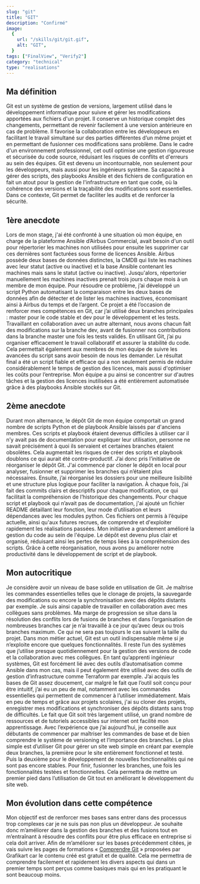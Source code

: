 ```yaml
---
slug: "git"
title: "GIT"
description: "Confirmé"
image:
  {
    url: "/skills/git/git.gif",
    alt: "GIT",
  }
tags: ["FinalView", "Verify2"]
category: "technical"
type: "realisations"
---
```

## Ma définition
Git est un système de gestion de versions, largement utilisé dans le développement informatique pour suivre et gérer les modifications apportées aux fichiers d'un projet. Il conserve un historique complet des changements, permettant de revenir facilement à une version antérieure en cas de problème. 
Il favorise la collaboration entre les développeurs en facilitant le travail simultané sur des parties différentes d’un même projet et en permettant de fusionner ces modifications sans problème. Dans le cadre d'un environnement professionnel, cet outil optimise une gestion rigoureuse et sécurisée du code source, réduisant les risques de conflits et d'erreurs au sein des équipes.
Git est devenu un incontournable, non seulement pour les développeurs, mais aussi pour les ingénieurs système. Sa capacité à gérer des scripts, des playbooks Ansible et des fichiers de configuration en fait un atout pour la gestion de l'infrastructure en tant que code, où la cohérence des versions et la traçabilité des modifications sont essentielles. Dans ce contexte, Git permet de faciliter les audits et de renforcer la sécurité.
## 1ère anecdote
Lors de mon stage, j'ai été confronté à une situation où mon équipe, en charge de la plateforme Ansible d’Airbus Commercial, avait besoin d'un outil pour répertorier les machines non utilisées pour ensuite les supprimer car ces dernières sont facturées sous forme de licences Ansible. Airbus possède deux bases de données distinctes, la CMDB qui liste les machines avec leur statut (active ou inactive) et la base Ansible contenant les machines mais sans le statut (active ou inactive). Jusqu'alors, répertorier manuellement les machines inactives prenait trois jours chaque mois à un membre de mon équipe. Pour résoudre ce problème, j’ai développé un script Python automatisant la comparaison entre les deux bases de données afin de détecter et de lister les machines inactives, économisant ainsi à Airbus du temps et de l’argent.
Ce projet a été l’occasion de renforcer mes compétences en Git, car j’ai utilisé deux branches principales : master pour le code stable et dev pour le développement et les tests. Travaillant en collaboration avec un autre alternant, nous avons chacun fait des modifications sur la branche dev, avant de fusionner nos contributions dans la branche master une fois les tests validés. En utilisant Git, j’ai pu organiser efficacement le travail collaboratif et assurer la stabilité du code. Cela permettait également aux membres de mon équipe de suivre les avancées du script sans avoir besoin de nous les demander.
Le résultat final a été un script fiable et efficace qui a non seulement permis de réduire considérablement le temps de gestion des licences, mais aussi d'optimiser les coûts pour l’entreprise. Mon équipe a pu ainsi se concentrer sur d'autres tâches et la gestion des licences inutilisées a été entièrement automatisée grâce à des playbooks Ansible stockés sur Git.
## 2ème anecdote
Durant mon alternance, le dépôt Git de mon équipe comportait un grand nombre de scripts Python et de playbook Ansible laissés par d'anciens membres. Ces scripts et playbook étaient devenus difficiles à utiliser car il n’y avait pas de documentation pour expliquer leur utilisation, personne ne savait précisément à quoi ils servaient et certaines branches étaient obsolètes. Cela augmentait les risques de créer des scripts et playbook doublons ce qui aurait été contre-productif.
J’ai donc pris l’initiative de réorganiser le dépôt Git. J'ai commencé par cloner le dépôt en local pour analyser, fusionner et supprimer les branches qui n’étaient plus nécessaires. Ensuite, j’ai réorganisé les dossiers pour une meilleure lisibilité et une structure plus logique pour faciliter la navigation. À chaque fois, j’ai fait des commits clairs et descriptifs pour chaque modification, ce qui facilitait la compréhension de l’historique des changements. Pour chaque script et playbook qui n’avait pas de documentation, j'ai ajouté un fichier README détaillant leur fonction, leur mode d’utilisation et leurs dépendances avec les modules python. Ces fichiers ont permis à l’équipe actuelle, ainsi qu'aux futures recrues, de comprendre et d'exploiter rapidement les réalisations passées.
Mon initiative a grandement amélioré la gestion du code au sein de l'équipe. Le dépôt est devenu plus clair et organisé, réduisant ainsi les pertes de temps liées à la compréhension des scripts. Grâce à cette réorganisation, nous avons pu améliorer notre productivité dans le développement de script et de playbook.
## Mon autocritique
Je considère avoir un niveau de base solide en utilisation de Git. Je maîtrise les commandes essentielles telles que le clonage de projets, la sauvegarde des modifications ou encore la synchronisation avec des dépôts distants par exemple. Je suis ainsi capable de travailler en collaboration avec mes collègues sans problèmes.
Ma marge de progression se situe dans la résolution des conflits lors de fusions de branches et dans l’organisation de nombreuses branches car je n’ai travaillé à ce jour qu’avec deux ou trois branches maximum. Ce qui ne sera pas toujours le cas suivant la taille du projet.
Dans mon métier actuel, Git est un outil indispensable même si je n’exploite encore que quelques fonctionnalités. Il reste l’un des systèmes que j’utilise presque quotidiennement pour la gestion des versions de code et la collaboration avec mes collègues. En tant qu’apprenti ingénieur systèmes, Git est forcément lié avec des outils d’automatisation comme Ansible dans mon cas, mais il peut également être utilisé avec des outils de gestion d’infrastructure comme Terraform par exemple.
J’ai acquis les bases de Git assez doucement, car malgré le fait que l’outil soit conçu pour être intuitif, j’ai eu un peu de mal, notamment avec les commandes essentielles qui permettent de commencer à l’utiliser immédiatement. Mais en peu de temps et grâce aux projets scolaires, j'ai su cloner des projets, enregistrer mes modifications et synchroniser des dépôts distants sans trop de difficultés. Le fait que Git soit très largement utilisé, un grand nombre de ressources et de tutoriels accessibles sur internet ont facilité mon apprentissage.
Avec l’expérience que j’ai aujourd’hui, je conseille aux débutants de commencer par maîtriser les commandes de base et de bien comprendre le système de versioning et l’importance des branches. Le plus simple est d’utiliser Git pour gérer un site web simple en créant par exemple deux branches, la première pour le site entièrement fonctionnel et testé. Puis la deuxième pour le développement de nouvelles fonctionnalités qui ne sont pas encore stables. Pour finir, fusionner les branches, une fois les fonctionnalités testées et fonctionnelles. Cela permettra de mettre un premier pied dans l’utilisation de Git tout en améliorant le développement du site web.
## Mon évolution dans cette compétence
Mon objectif est de renforcer mes bases sans entrer dans des processus trop complexes car je ne suis pas non plus un développeur. Je souhaite donc m’améliorer dans la gestion des branches et des fusions tout en m’entraînant à résoudre des conflits pour être plus efficace en entreprise si cela doit arriver.
Afin de m’améliorer sur les bases précédemment citées, je vais suivre les pages de formations « [Comprendre Git](https://grafikart.fr/formations/git) » proposées par Grafikart car le contenu créé est gratuit et de qualité. Cela me permettra de comprendre facilement et rapidement les divers aspects qui dans un premier temps sont perçus comme basiques mais qui en les pratiquant le sont beaucoup moins.
